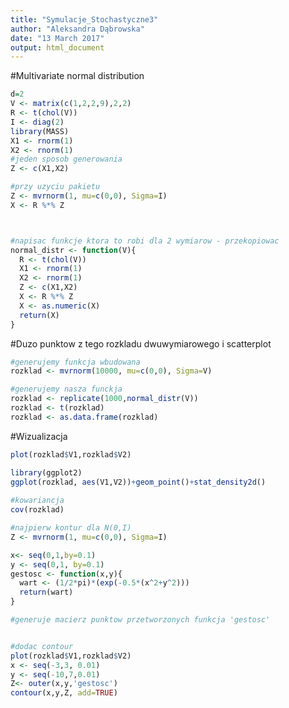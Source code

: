 ```yaml
---
title: "Symulacje_Stochastyczne3"
author: "Aleksandra Dąbrowska"
date: "13 March 2017"
output: html_document
---
```


#Multivariate normal distribution
```r
d=2
V <- matrix(c(1,2,2,9),2,2)
R <- t(chol(V))
I <- diag(2)
library(MASS)
X1 <- rnorm(1)
X2 <- rnorm(1)
#jeden sposob generowania
Z <- c(X1,X2)

#przy uzyciu pakietu
Z <- mvrnorm(1, mu=c(0,0), Sigma=I)
X <- R %*% Z



#napisac funkcje ktora to robi dla 2 wymiarow - przekopiowac
normal_distr <- function(V){
  R <- t(chol(V))
  X1 <- rnorm(1)
  X2 <- rnorm(1)
  Z <- c(X1,X2)
  X <- R %*% Z
  X <- as.numeric(X)
  return(X)
}
```

#Duzo punktow z tego rozkladu dwuwymiarowego i scatterplot
```r
#generujemy funkcja wbudowana
rozklad <- mvrnorm(10000, mu=c(0,0), Sigma=V)

#generujemy nasza funckja
rozklad <- replicate(1000,normal_distr(V))
rozklad <- t(rozklad)
rozklad <- as.data.frame(rozklad)
```

#Wizualizacja
```r

plot(rozklad$V1,rozklad$V2)

library(ggplot2)
ggplot(rozklad, aes(V1,V2))+geom_point()+stat_density2d()
 
#kowariancja
cov(rozklad)

#najpierw kontur dla N(0,I)
Z <- mvrnorm(1, mu=c(0,0), Sigma=I)

x<- seq(0,1,by=0.1)
y <- seq(0,1, by=0.1)
gestosc <- function(x,y){
  wart <- (1/2*pi)*(exp(-0.5*(x^2+y^2)))
  return(wart)
}

#generuje macierz punktow przetworzonych funkcja 'gestosc'


#dodac contour
plot(rozklad$V1,rozklad$V2)
x <- seq(-3,3, 0.01)
y <- seq(-10,7,0.01)
Z<- outer(x,y,'gestosc')
contour(x,y,Z, add=TRUE)

```
